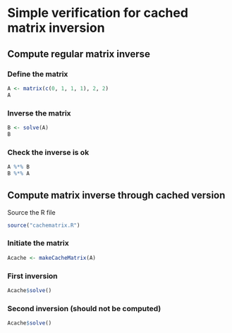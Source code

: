 Simple verification for cached matrix inversion
========================================================

## Compute regular matrix inverse

### Define the matrix
```r
A <- matrix(c(0, 1, 1, 1), 2, 2)
A
```

### Inverse the matrix
```r
B <- solve(A)
B
```

### Check the inverse is ok
```r
A %*% B
B %*% A
```

## Compute matrix inverse through cached version
Source the R file
```r
source("cachematrix.R")
```

### Initiate the matrix
```r
Acache <- makeCacheMatrix(A)
```

### First inversion
```r
Acache$solve()
```

### Second inversion (should not be computed)
```r
Acache$solve()
```










